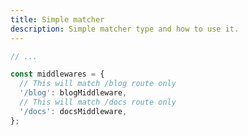 ```yaml
---
title: Simple matcher
description: Simple matcher type and how to use it.
---
```


```typescript title="middleware.ts"
// ...

const middlewares = {
  // This will match /blog route only
  '/blog': blogMiddleware,
  // This will match /docs route only
  '/docs': docsMiddleware,
};
```

